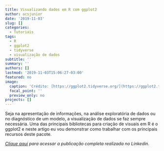 ```yaml
---
title: Visualizando dados em R com ggplot2
author: acsjunior
date: '2019-11-03'
slug: []
categories:
  - Tutoriais
tags:
  - R
  - ggplot2
  - tidyverse
  - visualização de dados
subtitle: ''
summary: ''
authors: []
lastmod: '2019-11-03T15:06:27-03:00'
featured: no
image:
  caption: 'Crédito: [https://ggplot2.tidyverse.org/](https://ggplot2.tidyverse.org/)'
  focal_point: ''
  preview_only: no
projects: []
---
```


Seja na apresentação de informações, na análise exploratória de dados ou no diagnóstico de um modelo, a visualização de dados se faz sempre necessária. Uma das principais bibliotecas para criação de visuais em R é o ggplot2 e neste artigo eu vou demonstrar como trabalhar com os principais recursos deste pacote.

*[Clique aqui](https://www.linkedin.com/pulse/visualizando-dados-em-r-com-ggplot2-antonio-c-da-silva-júnior/) para acessar a publicação completa realizada no Linkedin.*
